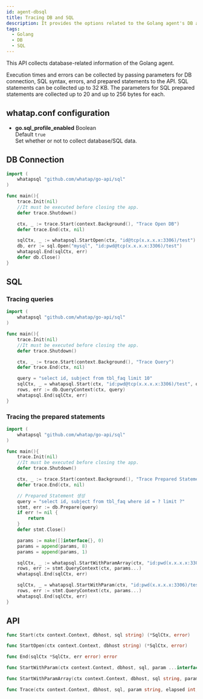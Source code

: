 ```yaml
---
id: agent-dbsql
title: Tracing DB and SQL
description: It provides the options related to the Golang agent's DB and SQL.
tags:
  - Golang
  - DB
  - SQL
---
```


This API collects database-related information of the Golang agent.

Execution times and errors can be collected by passing parameters for DB connection, SQL syntax, errors, and prepared statements to the API. SQL statements can be collected up to 32 KB. The parameters for SQL prepared statements are collected up to 20 and up to 256 bytes for each.

## whatap.conf configuration

-   **go.sql_profile_enabled** <span class='type'>Boolean</span><br/>
    Default `true`<br/>Set whether or not to collect database/SQL data.

## DB Connection

```go title='GO'
import (
    whatapsql "github.com/whatap/go-api/sql"
)

func main(){
    trace.Init(nil)
    //It must be executed before closing the app.
    defer trace.Shutdown()

    ctx, _ := trace.Start(context.Background(), "Trace Open DB")
    defer trace.End(ctx, nil)

    sqlCtx, _ := whatapsql.StartOpen(ctx, "id@tcp(x.x.x.x:3306)/test")
    db, err := sql.Open("mysql", "id:pwd@tcp(x.x.x.x:3306)/test")
    whatapsql.End(sqlCtx, err)
    defer db.Close()
}
```

## SQL

### Tracing queries

```go title='GO'
import (
    whatapsql "github.com/whatap/go-api/sql"
)

func main(){
    trace.Init(nil)
    //It must be executed before closing the app.
    defer trace.Shutdown()

    ctx, _ := trace.Start(context.Background(), "Trace Query")
    defer trace.End(ctx, nil)

    query = "select id, subject from tbl_faq limit 10"
    sqlCtx, _ = whatapsql.Start(ctx, "id:pwd@tcp(x.x.x.x:3306)/test", query)
    rows, err := db.QueryContext(ctx, query)
    whatapsql.End(sqlCtx, err)
}
```

### Tracing the prepared statements

```go title='GO'
import (
    whatapsql "github.com/whatap/go-api/sql"
)

func main(){
    trace.Init(nil)
    //It must be executed before closing the app.
    defer trace.Shutdown()

    ctx, _ := trace.Start(context.Background(), "Trace Prepared Statement")
    defer trace.End(ctx, nil)

    // Prepared Statement 생성
    query = "select id, subject from tbl_faq where id = ? limit ?"
    stmt, err := db.Prepare(query)
    if err != nil {
    	return
    }
    defer stmt.Close()

    params := make([]interface{}, 0)
    params = append(params, 8)
    params = append(params, 1)

    sqlCtx, _ := whatapsql.StartWithParamArray(ctx, "id:pwd(x.x.x.x:3306)/test", query, params)
    rows, err := stmt.QueryContext(ctx, params...)
    whatapsql.End(sqlCtx, err)

    sqlCtx, _ = whatapsql.StartWithParam(ctx, "id:pwd(x.x.x.x:3306)/test", query, params...)
    rows, err := stmt.QueryContext(ctx, params...)
    whatapsql.End(sqlCtx, err)
}
```

## API

```go title='GO'
func Start(ctx context.Context, dbhost, sql string) (*SqlCtx, error)

func StartOpen(ctx context.Context, dbhost string) (*SqlCtx, error)

func End(sqlCtx *SqlCtx, err error) error

func StartWithParam(ctx context.Context, dbhost, sql, param ...interface{}) (*SqlCtx, error)

func StartWithParamArray(ctx context.Context, dbhost, sql string, param []interface{}) (*SqlCtx, error)

func Trace(ctx context.Context, dbhost, sql, param string, elapsed int, err error) error
```
